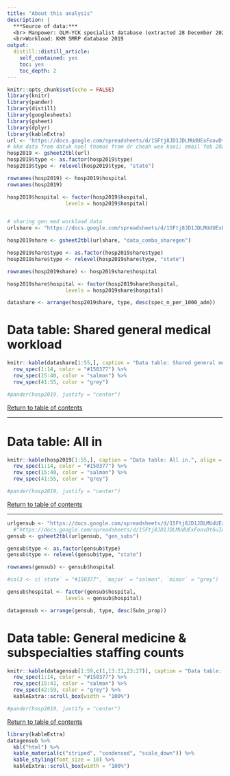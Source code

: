 ```yaml
---
title: "About this analysis"
description: |
  ***Source of data:*** 
  <br> Manpower: OLM-YCK specialist database (extracted 28 December 2021 - 16 January 2022)
  <br>Workload: KKM SMRP database 2019
output: 
  distill::distill_article:
    self_contained: yes
    toc: yes
    toc_depth: 2
---
```


```r
knitr::opts_chunk$set(echo = FALSE)
library(knitr)
library(pander)
library(distill)
library(googlesheets)
library(gsheet)
library(dplyr)
library(kableExtra)
url <- 'https://docs.google.com/spreadsheets/d/1SFtj8JD1JDLMUdUExFoovDt6uIAFh5pWSpxPzZ_xK1Q/edit?usp=sharing'  
# kkm data from datuk noel thomas from dr cheah wee kooi; email feb 2021
hosp2019 <- gsheet2tbl(url)
hosp2019$type <- as.factor(hosp2019$type)
hosp2019$type <- relevel(hosp2019$type, "state")

rownames(hosp2019) <- hosp2019$hospital
rownames(hosp2019)

hosp2019$hospital <- factor(hosp2019$hospital,
                   levels = hosp2019$hospital)


# sharing gen med workload data
urlshare <- "https://docs.google.com/spreadsheets/d/1SFtj8JD1JDLMUdUExFoovDt6uIAFh5pWSpxPzZ_xK1Q/edit#gid=710983312"

hosp2019share <- gsheet2tbl(urlshare, "data_combo_sharegen") 

hosp2019share$type <- as.factor(hosp2019share$type)
hosp2019share$type <- relevel(hosp2019share$type, "state")

rownames(hosp2019share) <- hosp2019share$hospital

hosp2019share$hospital <- factor(hosp2019share$hospital,
                   levels = hosp2019share$hospital)

datashare <- arrange(hosp2019share, type, desc(spec_n_per_1000_adm))
```
# Data table: Shared general medical workload
```r
knitr::kable(datashare[1:55,], caption = "Data table: Shared general medical workload.", align = "c") %>% 
  row_spec(1:14, color = "#150377") %>%
  row_spec(15:40, color = "salmon") %>% 
  row_spec(41:55, color = "grey")

#pander(hosp2019, justify = "center")
```
<a href="#top">Return to table of contents</a>

***


# Data table: All in
```r
knitr::kable(hosp2019[1:55,], caption = "Data table: All in.", align = "c") %>% 
  row_spec(1:14, color = "#150377") %>%
  row_spec(15:40, color = "salmon") %>% 
  row_spec(41:55, color = "grey")

#pander(hosp2019, justify = "center")
```
<a href="#top">Return to table of contents</a>

***


```r
urlgensub <- "https://docs.google.com/spreadsheets/d/1SFtj8JD1JDLMUdUExFoovDt6uIAFh5pWSpxPzZ_xK1Q/edit#gid=565087130"
  #"https://docs.google.com/spreadsheets/d/1SFtj8JD1JDLMUdUExFoovDt6uIAFh5pWSpxPzZ_xK1Q/edit#gid=710983312"  
gensub <- gsheet2tbl(urlgensub, "gen_subs") 
```
```r
gensub$type <- as.factor(gensub$type)
gensub$type <- relevel(gensub$type, "state")

rownames(gensub) <- gensub$hospital

#col3 <- c(`state` = "#150377", `major` = "salmon", `minor` = "grey")

gensub$hospital <- factor(gensub$hospital,
                   levels = gensub$hospital)

datagensub <- arrange(gensub, type, desc(Subs_prop))

```
# Data table: General medicine & subspecialties staffing counts
```r
knitr::kable(datagensub[1:59,c(1,13:21,23:27)], caption = "Data table: General medicine & subspecialties staffing counts.", align = "c", font_size = 7) %>% 
  row_spec(1:14, color = "#150377") %>%
  row_spec(15:41, color = "salmon") %>% 
  row_spec(42:59, color = "grey") %>% 
  kableExtra::scroll_box(width = "100%")

#pander(hosp2019, justify = "center")
```
<a href="#top">Return to table of contents</a>
<br>
```r
library(kableExtra)
datagensub %>%
  kbl("html") %>%
  kable_material(c("striped", "condensed", "scale_down")) %>% 
  kable_styling(font_size = 10) %>% 
  kableExtra::scroll_box(width = "100%")
```

